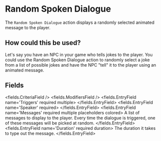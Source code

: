 
# Random Spoken Dialogue 

The `Random Spoken Dialogue` action displays a randomly selected animated message to the player.

## How could this be used?

Let's say you have an NPC in your game who tells jokes to the player.
You could use the Random Spoken Dialogue action
to randomly select a joke from a list of possible jokes and have the NPC "tell"
it to the player using an animated message.


## Fields

<fields.CriteriaField />
<fields.ModifiersField />
<fields.EntryField name='Triggers' required multiple>
</fields.EntryField>
<fields.EntryField name='Speaker' required>
</fields.EntryField>
<fields.EntryField name='Messages' required multiple placeholders colored>
     A list of messages to display to the player. Every time the dialogue is triggered, one of these messages will be picked at random.
</fields.EntryField>
<fields.EntryField name='Duration' required duration>
     The duration it takes to type out the message.
</fields.EntryField>

